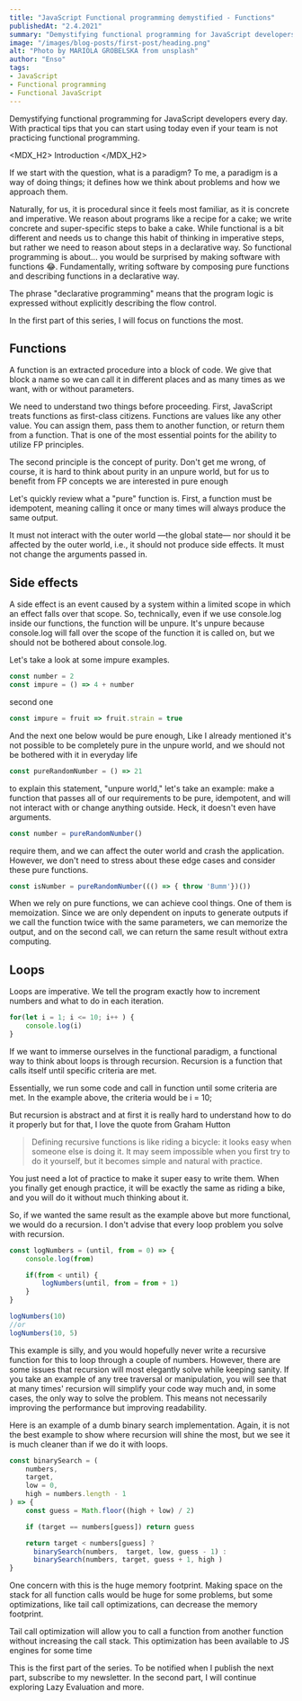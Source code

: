 ```yaml
---
title: "JavaScript Functional programming demystified - Functions"
publishedAt: "2.4.2021"
summary: "Demystifying functional programming for JavaScript developers. With practical tips that you can start using today even if your team is not practicing functional programming."
image: "/images/blog-posts/first-post/heading.png"
alt: "Photo by MARIOLA GROBELSKA from unsplash"
author: "Enso"
tags:
- JavaScript
- Functional programming
- Functional JavaScript
---
```


Demystifying functional programming for JavaScript developers every day. With practical tips that you can start using today even if your team is not practicing functional programming.

<MDX_H2>
Introduction
</MDX_H2>

If we start with the question, what is a paradigm? To me, a paradigm is a way of doing things; it defines how we think about problems and how we approach them.

Naturally, for us, it is procedural since it feels most familiar, as it is concrete and imperative. We reason about programs like a recipe for a cake; we write concrete and super-specific steps to bake a cake.
While functional is a bit different and needs us to change this habit of thinking in imperative steps, but rather we need to reason about steps in a declarative way. So functional programming is about... you would be surprised by making software with functions 😂. Fundamentally, writing software by composing pure functions and describing functions in a declarative way.

The phrase "declarative programming" means that the program logic is expressed without explicitly describing the flow control.

In the first part of this series, I will focus on functions the most.

<H2>
Functions
</H2>

A function is an extracted procedure into a block of code. We give that block a name so we can call it in different places and as many times as we want, with or without parameters.

We need to understand two things before proceeding. First, JavaScript treats functions as first-class citizens. Functions are values like any other value. You can assign them, pass them to another function, or return them from a function. That is one of the most essential points for the ability to utilize FP principles.

The second principle is the concept of purity. Don't get me wrong, of course, it is hard to think about purity in an unpure world, but for us to benefit from FP concepts we are interested in pure enough

Let's quickly review what a "pure" function is.
First, a function must be idempotent, meaning calling it once or many times will always produce the same output.

It must not interact with the outer world —the global state— nor should it be affected by the outer world, i.e., it should not produce side effects. It must not change the arguments passed in.
<H2>
Side effects
</H2>

A side effect is an event caused by a system within a limited scope in which an effect falls over that scope. So, technically, even if we use console.log inside our functions, the function will be unpure. It's unpure because console.log will fall over the scope of the function it is called on, but we should not be bothered about console.log.

Let's take a look at some impure examples.



```js
const number = 2
const impure = () => 4 + number
```

second one

```js
const impure = fruit => fruit.strain = true
```

And the next one below would be pure enough, Like I already mentioned it's not possible to be completely pure in the unpure world, and we should not be bothered with it in everyday life

```js
const pureRandomNumber = () => 21
```

to explain this statement, "unpure world," let's take an example: make a function that passes all of our requirements to be pure, idempotent, and will not interact with or change anything outside. Heck, it doesn't even have arguments.

```js
const number = pureRandomNumber()
```

require them, and we can affect the outer world and crash the application. However, we don't need to stress about these edge cases and consider these pure functions.

```js
const isNumber = pureRandomNumber((() => { throw 'Bumm'})())
```

When we rely on pure functions, we can achieve cool things. One of them is memoization. Since we are only dependent on inputs to generate outputs if we call the function twice with the same parameters, we can memorize the output, and on the second call, we can return the same result without extra computing.

<H2>
    Loops
</H2>

Loops are imperative. We tell the program exactly how to increment numbers and what to do in each iteration.

```js
for(let i = 1; i <= 10; i++ ) {
    console.log(i)
}
```

If we want to immerse ourselves in the functional paradigm, a functional way to think about loops is through recursion. Recursion is a function that calls itself until specific criteria are met.

Essentially, we run some code and call in function until some criteria are met. In the example above, the criteria would be i = 10;

But recursion is abstract and at first it is really hard to understand how to do it properly but for that, I love the quote from Graham Hutton
<BlockQuote>

Defining recursive functions is like riding a bicycle: it looks easy when someone else is doing it. It may seem impossible when you first try to do it yourself, but it becomes simple and natural with practice.
</BlockQuote>
You just need a lot of practice to make it super easy to write them. When you finally get enough practice, it will be exactly the same as riding a bike, and you will do it without much thinking about it.

So, if we wanted the same result as the example above but more functional, we would do a recursion. I don't advise that every loop problem you solve with recursion.

```js
const logNumbers = (until, from = 0) => {
    console.log(from)

    if(from < until) {
        logNumbers(until, from = from + 1)
    }
}

logNumbers(10)
//or
logNumbers(10, 5)
```

This example is silly, and you would hopefully never write a recursive function for this to loop through a couple of numbers. However, there are some issues that recursion will most elegantly solve while keeping sanity. If you take an example of any tree traversal or manipulation, you will see that at many times' recursion will simplify your code way much and, in some cases, the only way to solve the problem. This means not necessarily improving the performance but improving readability.

Here is an example of a dumb binary search implementation. Again, it is not the best example to show where recursion will shine the most, but we see it is much cleaner than if we do it with loops.

```js
const binarySearch = (
    numbers,
    target,
    low = 0,
    high = numbers.length - 1
) => {
    const guess = Math.floor((high + low) / 2)

    if (target == numbers[guess]) return guess

    return target < numbers[guess] ?
      binarySearch(numbers,  target, low, guess - 1) :
      binarySearch(numbers, target, guess + 1, high )
}
```

One concern with this is the huge memory footprint. Making space on the stack for all function calls would be huge for some problems, but some optimizations, like tail call optimizations, can decrease the memory footprint.

Tail call optimization will allow you to call a function from another function without increasing the call stack. This optimization has been available to JS engines for some time

This is the first part of the series. To be notified when I publish the next part, subscribe to my newsletter.
In the second part, I will continue exploring Lazy Evaluation and more.
